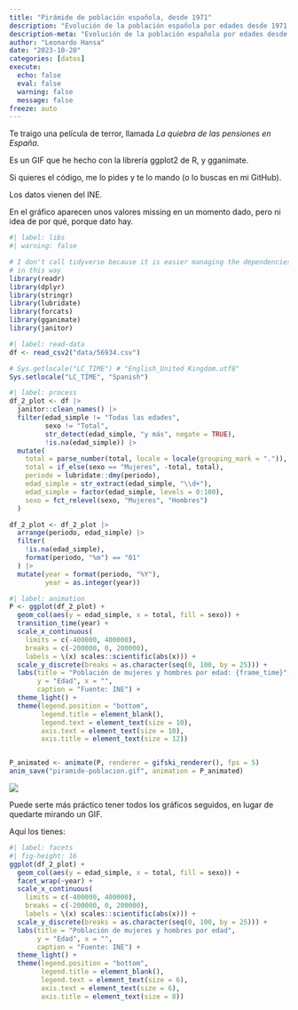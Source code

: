 ```yaml
---
title: "Pirámide de población española, desde 1971"
description: "Evolución de la población española por edades desde 1971, con R y ggplot2."
description-meta: "Evolución de la población española por edades desde 1971, con R y ggplot2."
author: "Leonardo Hansa"
date: "2023-10-20"
categories: [datos]
execute: 
  echo: false
  eval: false
  warning: false
  message: false
freeze: auto
---
```


Te traigo una película de terror, llamada _La quiebra de las pensiones en España_. 

Es un GIF que he hecho con la librería ggplot2 de R, y gganimate. 

Si quieres el código, me lo pides y te lo mando (o lo buscas en mi GitHub). 

Los datos vienen del INE. 

En el gráfico aparecen unos valores missing en un momento dado, pero ni idea de por qué, porque dato hay.


```r
#| label: libs
#| warning: false

# I don't call tidyverse because it is easier managing the dependencies with renv
# in this way
library(readr)
library(dplyr)
library(stringr)
library(lubridate)
library(forcats)
library(gganimate)
library(janitor)
```


```r
#| label: read-data
df <- read_csv2("data/56934.csv")

# Sys.getlocale("LC_TIME") # "English_United Kingdom.utf8"
Sys.setlocale("LC_TIME", "Spanish")
```


```r
#| label: process
df_2_plot <- df |> 
  janitor::clean_names() |> 
  filter(edad_simple != "Todas las edades", 
         sexo != "Total", 
         str_detect(edad_simple, "y más", negate = TRUE), 
         !is.na(edad_simple)) |> 
  mutate(
    total = parse_number(total, locale = locale(grouping_mark = ".")), 
    total = if_else(sexo == "Mujeres", -total, total),
    periodo = lubridate::dmy(periodo), 
    edad_simple = str_extract(edad_simple, "\\d+"), 
    edad_simple = factor(edad_simple, levels = 0:100), 
    sexo = fct_relevel(sexo, "Mujeres", "Hombres")
  )

df_2_plot <- df_2_plot |> 
  arrange(periodo, edad_simple) |> 
  filter(
    !is.na(edad_simple), 
    format(periodo, "%m") == "01"
  ) |> 
  mutate(year = format(periodo, "%Y"), 
         year = as.integer(year))
```


```r
#| label: animation
P <- ggplot(df_2_plot) + 
  geom_col(aes(y = edad_simple, x = total, fill = sexo)) + 
  transition_time(year) + 
  scale_x_continuous(
    limits = c(-400000, 400000), 
    breaks = c(-200000, 0, 200000),
    labels = \(x) scales::scientific(abs(x))) + 
  scale_y_discrete(breaks = as.character(seq(0, 100, by = 25))) +
  labs(title = "Población de mujeres y hombres por edad: {frame_time}", 
       y = "Edad", x = "", 
       caption = "Fuente: INE") + 
  theme_light() + 
  theme(legend.position = "bottom", 
        legend.title = element_blank(), 
        legend.text = element_text(size = 10), 
        axis.text = element_text(size = 10), 
        axis.title = element_text(size = 12))


P_animated <- animate(P, renderer = gifski_renderer(), fps = 5)
anim_save("piramide-poblacion.gif", animation = P_animated)
```

![](piramide-poblacion.gif)


Puede serte más práctico tener todos los gráficos seguidos, en lugar de quedarte mirando un GIF. 

Aquí los tienes:

```r
#| label: facets
#| fig-height: 16
ggplot(df_2_plot) + 
  geom_col(aes(y = edad_simple, x = total, fill = sexo)) + 
  facet_wrap(~year) +
  scale_x_continuous(
    limits = c(-400000, 400000), 
    breaks = c(-200000, 0, 200000),
    labels = \(x) scales::scientific(abs(x))) + 
  scale_y_discrete(breaks = as.character(seq(0, 100, by = 25))) +
  labs(title = "Población de mujeres y hombres por edad", 
       y = "Edad", x = "", 
       caption = "Fuente: INE") + 
  theme_light() + 
  theme(legend.position = "bottom", 
        legend.title = element_blank(), 
        legend.text = element_text(size = 6), 
        axis.text = element_text(size = 6), 
        axis.title = element_text(size = 8))
```



